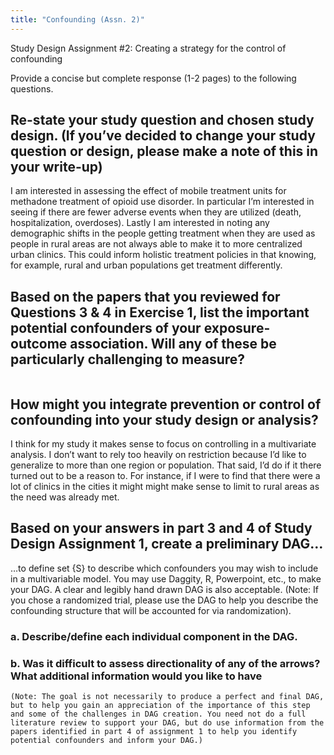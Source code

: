 ```yaml
---
title: "Confounding (Assn. 2)"
---
```


Study Design Assignment #2: Creating a strategy for the control of confounding 

Provide a concise but complete response (1-2 pages) to the following questions.  

## Re-state your study question and chosen study design. (If you’ve decided to change your study question or design, please make a note of this in your write-up)

I am interested in assessing the effect of mobile treatment units for methadone treatment of opioid use disorder. In particular I'm interested in seeing if there are fewer adverse events when they are utilized (death, hospitalization, overdoses). Lastly I am interested in noting any demographic shifts in the people getting treatment when they are used as people in rural areas are not always able to make it to more centralized urban clinics. This could inform holistic treatment policies in that knowing, for example, rural and urban populations get treatment differently.

## Based on the papers that you reviewed for Questions 3 & 4 in Exercise 1, list the important potential confounders of your exposure-outcome association. Will any of these be particularly challenging to measure?

```r



```





## How might you integrate prevention or control of confounding into your study design or analysis?

I think for my study it makes sense to focus on controlling in a multivariate analysis. I don't want to rely too heavily on restriction because I'd like to generalize to more than one region or population. That said, I'd do if it there turned out to be a reason to. For instance, if I were to find that there were a lot of clinics in the cities it might might make sense to limit to rural areas as the need was already met.

## Based on your answers in part 3 and 4 of Study Design Assignment 1, create a preliminary DAG...
...to define set {S} to describe which confounders you may wish to include in a multivariable model. You may use Daggity, R, Powerpoint, etc., to make your DAG. A clear and legibly hand drawn DAG is also acceptable. (Note: If you chose a randomized trial, please use the DAG to help you describe the confounding structure that will be accounted for via randomization).

### a. Describe/define each individual component in the DAG.

### b. Was it difficult to assess directionality of any of the arrows? What additional information would you like to have

    (Note: The goal is not necessarily to produce a perfect and final DAG, but to help you gain an appreciation of the importance of this step and some of the challenges in DAG creation. You need not do a full literature review to support your DAG, but do use information from the papers identified in part 4 of assignment 1 to help you identify potential confounders and inform your DAG.) 